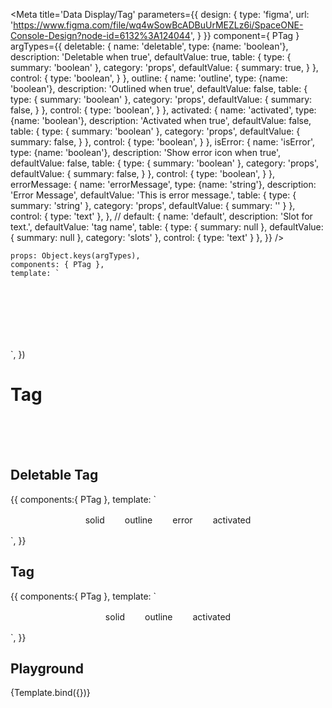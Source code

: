
<Meta title='Data Display/Tag' parameters={{
    design: {
        type: 'figma',
        url: 'https://www.figma.com/file/wq4wSowBcADBuUrMEZLz6i/SpaceONE-Console-Design?node-id=6132%3A124044',
    }
}} component={ PTag } argTypes={{
    deletable: {
        name: 'deletable',
        type: {name: 'boolean'},
        description: 'Deletable when true',
        defaultValue: true,
        table: {
            type: {
                summary: 'boolean'
            },
            category: 'props',
            defaultValue: {
                summary: true,
            }
        },
        control: {
            type: 'boolean',
        }
    },
    outline: {
        name: 'outline',
        type: {name: 'boolean'},
        description: 'Outlined when true',
        defaultValue: false,
        table: {
            type: {
                summary: 'boolean'
            },
            category: 'props',
            defaultValue: {
                summary: false,
            }
        },
        control: {
            type: 'boolean',
        }
    },
    activated: {
        name: 'activated',
        type: {name: 'boolean'},
        description: 'Activated when true',
        defaultValue: false,
        table: {
            type: {
                summary: 'boolean'
            },
            category: 'props',
            defaultValue: {
                summary: false,
            }
        },
        control: {
            type: 'boolean',
        }
    },
    isError: {
        name: 'isError',
        type: {name: 'boolean'},
        description: 'Show error icon when true',
        defaultValue: false,
        table: {
            type: {
                summary: 'boolean'
            },
            category: 'props',
            defaultValue: {
                summary: false,
            }
        },
        control: {
            type: 'boolean',
        }
    },
    errorMessage: {
        name: 'errorMessage',
        type: {name: 'string'},
        description: 'Error Message',
        defaultValue: 'This is error message.',
        table: {
            type: {
                summary: 'string'
            },
            category: 'props',
            defaultValue: {
                summary: ''
            }
        },
        control: {
            type: 'text'
        },
    },
    //
    default: {
        name: 'default',
        description: 'Slot for text.',
        defaultValue: 'tag name',
        table: {
            type: {
                summary: null
            },
            defaultValue: {
                summary: null
            },
            category: 'slots'
        },
        control: {
            type: 'text'
        }
    },
}}
/>

    props: Object.keys(argTypes),
    components: { PTag },
    template: `
<div style="display:flex; align-items:center; justify-content:center; height:100px;">
    <p-tag
        :deletable="deletable"
        :outline="outline"
        :activated="activated"
        :is-error="isError"
        :error-message="errorMessage"
    >
        <template #default>{{ default }}</template>
    </p-tag>
</div>`,
})

# Tag

<br/>
<br/>
<br/>

## Deletable Tag
<Canvas>
    <Story name="Deletable Tag">
        {{
            components:{ PTag },
            template: `
<div style="display:flex; align-items:center; justify-content:center;">
    <p-tag style="margin: 1rem">solid</p-tag>
    <p-tag :outline="true" style="margin: 1rem">outline</p-tag>
    <p-tag :is-error="true" error-message="This is error message." style="margin: 1rem">error</p-tag>
    <p-tag :activated="true" style="margin: 1rem">activated</p-tag>
</div>`,
        }}
    </Story>
</Canvas>

## Tag
<Canvas>
    <Story name="Tag">
        {{
            components:{ PTag },
            template: `
<div style="display:flex; align-items:center; justify-content:center;">
    <p-tag :deletable="false" style="margin: 1rem">solid</p-tag>
    <p-tag :deletable="false" :outline="true" style="margin: 1rem">outline</p-tag>
    <p-tag :deletable="false" :activated="true" style="margin: 1rem">activated</p-tag>
</div>`,
        }}
    </Story>
</Canvas>

## Playground

<Canvas>
    <Story name="Playground" height="100px">
        {Template.bind({})}
    </Story>
</Canvas>

<ArgsTable story="Playground" />
